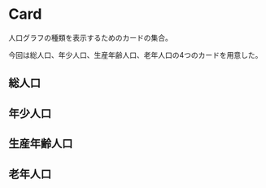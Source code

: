 

<Meta title="Design Pattern/Card" />

# Card

人口グラフの種類を表示するためのカードの集合。

今回は総人口、年少人口、生産年齢人口、老年人口の4つのカードを用意した。

## 総人口

<Canvas>
  <Card icon="total" />
</Canvas>

## 年少人口

<Canvas>
  <Card icon="under" />
</Canvas>

## 生産年齢人口

<Canvas>
  <Card icon="working" />
</Canvas>

## 老年人口

<Canvas>
  <Card icon="elderly" />
</Canvas>
